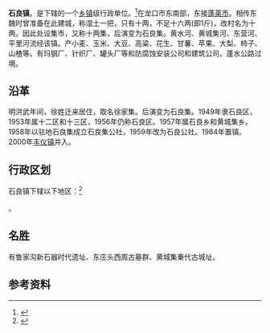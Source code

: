 {{中国乡级行政区|37/06/81/108/000
| 总面积 = 126.8平方千米
| 总人口 = 6万
| 政府驻地 = 石良集
}}

'''石良镇'''，是{{PRC admin/fullname|37/06/81/108/000|3}}下辖的一个[[乡镇|乡镇]]级行政单位。<ref>{{PRC admin/ref sgc|{{PRC admin/parent|37/06/81/108/000}}}}</ref>在龙口市东南部，东接[[蓬莱市|蓬莱市]]。相传东魏时曾准备在此建城，称湿土一把，只有十两，不足十六两(即1斤)，改村名为十两。因此处设集市，又称十两集，后演变为石良集。黄水河、黄城集河、东营河、平里河流经该镇。产小麦、玉米、大豆、高粱、花生、甘薯、苹果、大梨、柿子、山楂等。有玛钢厂、针织厂、罐头厂等和防腐蚀安装公司和建筑公司。蓬水公路过境。

==沿革==
明洪武年间，徐姓迁来居住，取名徐家集。后演变为石良集。1949年隶石良区，1953年属十二区和十三区，1956年仍称石良区。1957年属石良乡和黄城集乡。1958年以驻地石良集成立石良集公社，1959年改为石良公社。1984年置镇。2000年[[丰仪镇|丰仪镇]]并入。

== 行政区划 ==
石良镇下辖以下地区：<ref>{{PRC admin/ref sgc|37/06/81/108/000}}</ref>

{{PRC admin/children|37/06/81/108/000}}。

==名胜==
有鲁家沟新石器时代遗址、东庄头西周古墓群、黄城集秦代古城址。

== 参考资料 ==
{{reflist}}

{{PRC admin/navcat|37/06/81/108/000}}